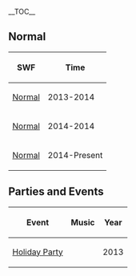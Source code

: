 {{NeedSWFs}}
__TOC__

{{CPW|Cloud Forest|Floresta de Nuvens}}

==Normal==
<center>
{|class="wikitable" border="1"
!SWF
!Time
|-
|[[Media:RoomsCloudForest-PuffleParty2013.swf|Normal]]||2013-2014
|-
|[[Media:RoomsCloudForest 2.swf|Normal]]||2014-2014
|-
|[[Media:RoomsCloudForest-PuffleParty2013.swf|Normal]]||2014-Present
|}
</center>

==Parties and Events==
<center>
{|class="wikitable" border="1"
!Event
!Music
!Year
|-
|[[Media:RoomsCloudForest-HolidayParty2013.swf|Holiday Party]]||||2013
|}
</center>

{{Places}}